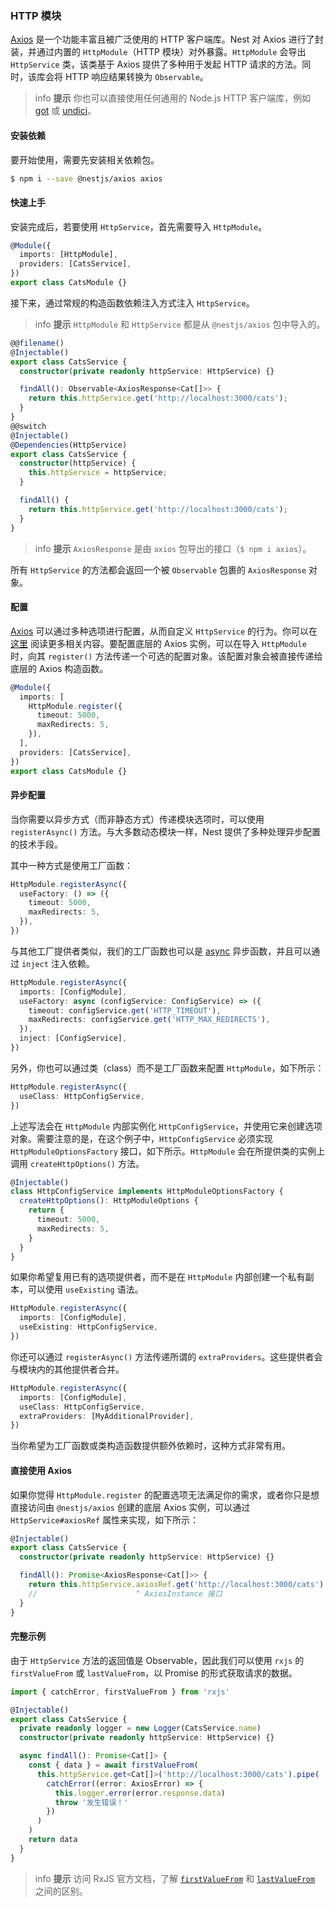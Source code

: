 ### HTTP 模块

[Axios](https://github.com/axios/axios) 是一个功能丰富且被广泛使用的 HTTP 客户端库。Nest 对 Axios 进行了封装，并通过内置的 `HttpModule`（HTTP 模块）对外暴露。`HttpModule` 会导出 `HttpService` 类，该类基于 Axios 提供了多种用于发起 HTTP 请求的方法。同时，该库会将 HTTP 响应结果转换为 `Observable`。

> info **提示** 你也可以直接使用任何通用的 Node.js HTTP 客户端库，例如 [got](https://github.com/sindresorhus/got) 或 [undici](https://github.com/nodejs/undici)。

#### 安装依赖

要开始使用，需要先安装相关依赖包。

```bash
$ npm i --save @nestjs/axios axios
```

#### 快速上手

安装完成后，若要使用 `HttpService`，首先需要导入 `HttpModule`。

```typescript
@Module({
  imports: [HttpModule],
  providers: [CatsService],
})
export class CatsModule {}
```

接下来，通过常规的构造函数依赖注入方式注入 `HttpService`。

> info **提示** `HttpModule` 和 `HttpService` 都是从 `@nestjs/axios` 包中导入的。

```typescript
@@filename()
@Injectable()
export class CatsService {
  constructor(private readonly httpService: HttpService) {}

  findAll(): Observable<AxiosResponse<Cat[]>> {
    return this.httpService.get('http://localhost:3000/cats');
  }
}
@@switch
@Injectable()
@Dependencies(HttpService)
export class CatsService {
  constructor(httpService) {
    this.httpService = httpService;
  }

  findAll() {
    return this.httpService.get('http://localhost:3000/cats');
  }
}
```

> info **提示** `AxiosResponse` 是由 `axios` 包导出的接口（`$ npm i axios`）。

所有 `HttpService` 的方法都会返回一个被 `Observable` 包裹的 `AxiosResponse` 对象。

#### 配置

[Axios](https://github.com/axios/axios) 可以通过多种选项进行配置，从而自定义 `HttpService` 的行为。你可以在 [这里](https://github.com/axios/axios#request-config) 阅读更多相关内容。要配置底层的 Axios 实例，可以在导入 `HttpModule` 时，向其 `register()` 方法传递一个可选的配置对象。该配置对象会被直接传递给底层的 Axios 构造函数。

```typescript
@Module({
  imports: [
    HttpModule.register({
      timeout: 5000,
      maxRedirects: 5,
    }),
  ],
  providers: [CatsService],
})
export class CatsModule {}
```

#### 异步配置

当你需要以异步方式（而非静态方式）传递模块选项时，可以使用 `registerAsync()` 方法。与大多数动态模块一样，Nest 提供了多种处理异步配置的技术手段。

其中一种方式是使用工厂函数：

```typescript
HttpModule.registerAsync({
  useFactory: () => ({
    timeout: 5000,
    maxRedirects: 5,
  }),
})
```

与其他工厂提供者类似，我们的工厂函数也可以是 [async](https://docs.nestjs.com/fundamentals/custom-providers#factory-providers-usefactory) 异步函数，并且可以通过 `inject` 注入依赖。

```typescript
HttpModule.registerAsync({
  imports: [ConfigModule],
  useFactory: async (configService: ConfigService) => ({
    timeout: configService.get('HTTP_TIMEOUT'),
    maxRedirects: configService.get('HTTP_MAX_REDIRECTS'),
  }),
  inject: [ConfigService],
})
```

另外，你也可以通过类（class）而不是工厂函数来配置 `HttpModule`，如下所示：

```typescript
HttpModule.registerAsync({
  useClass: HttpConfigService,
})
```

上述写法会在 `HttpModule` 内部实例化 `HttpConfigService`，并使用它来创建选项对象。需要注意的是，在这个例子中，`HttpConfigService` 必须实现 `HttpModuleOptionsFactory` 接口，如下所示。`HttpModule` 会在所提供类的实例上调用 `createHttpOptions()` 方法。

```typescript
@Injectable()
class HttpConfigService implements HttpModuleOptionsFactory {
  createHttpOptions(): HttpModuleOptions {
    return {
      timeout: 5000,
      maxRedirects: 5,
    }
  }
}
```

如果你希望复用已有的选项提供者，而不是在 `HttpModule` 内部创建一个私有副本，可以使用 `useExisting` 语法。

```typescript
HttpModule.registerAsync({
  imports: [ConfigModule],
  useExisting: HttpConfigService,
})
```

你还可以通过 `registerAsync()` 方法传递所谓的 `extraProviders`。这些提供者会与模块内的其他提供者合并。

```typescript
HttpModule.registerAsync({
  imports: [ConfigModule],
  useClass: HttpConfigService,
  extraProviders: [MyAdditionalProvider],
})
```

当你希望为工厂函数或类构造函数提供额外依赖时，这种方式非常有用。

#### 直接使用 Axios

如果你觉得 `HttpModule.register` 的配置选项无法满足你的需求，或者你只是想直接访问由 `@nestjs/axios` 创建的底层 Axios 实例，可以通过 `HttpService#axiosRef` 属性来实现，如下所示：

```typescript
@Injectable()
export class CatsService {
  constructor(private readonly httpService: HttpService) {}

  findAll(): Promise<AxiosResponse<Cat[]>> {
    return this.httpService.axiosRef.get('http://localhost:3000/cats')
    //                      ^ AxiosInstance 接口
  }
}
```

#### 完整示例

由于 `HttpService` 方法的返回值是 Observable，因此我们可以使用 `rxjs` 的 `firstValueFrom` 或 `lastValueFrom`，以 Promise 的形式获取请求的数据。

```typescript
import { catchError, firstValueFrom } from 'rxjs'

@Injectable()
export class CatsService {
  private readonly logger = new Logger(CatsService.name)
  constructor(private readonly httpService: HttpService) {}

  async findAll(): Promise<Cat[]> {
    const { data } = await firstValueFrom(
      this.httpService.get<Cat[]>('http://localhost:3000/cats').pipe(
        catchError((error: AxiosError) => {
          this.logger.error(error.response.data)
          throw '发生错误！'
        })
      )
    )
    return data
  }
}
```

> info **提示**
> 访问 RxJS 官方文档，了解 [`firstValueFrom`](https://rxjs.dev/api/index/function/firstValueFrom) 和 [`lastValueFrom`](https://rxjs.dev/api/index/function/lastValueFrom) 之间的区别。
